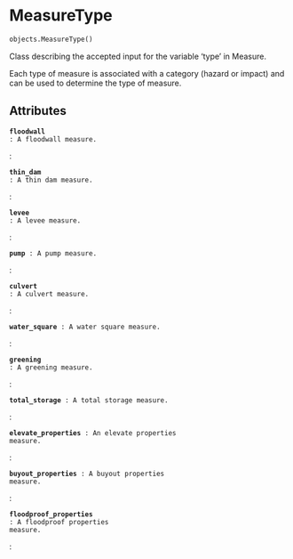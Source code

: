 # MeasureType { #flood_adapt.objects.MeasureType }

```python
objects.MeasureType()
```

Class describing the accepted input for the variable 'type' in Measure.

Each type of measure is associated with a category (hazard or impact) and can be used to determine the type of measure.

## Attributes {.doc-section .doc-section-attributes}

<code>[**floodwall**]{.parameter-name} [:]{.parameter-annotation-sep} [A floodwall measure.]{.parameter-annotation}</code>

:

<code>[**thin_dam**]{.parameter-name} [:]{.parameter-annotation-sep} [A thin dam measure.]{.parameter-annotation}</code>

:

<code>[**levee**]{.parameter-name} [:]{.parameter-annotation-sep} [A levee measure.]{.parameter-annotation}</code>

:

<code>[**pump**]{.parameter-name} [:]{.parameter-annotation-sep} [A pump measure.]{.parameter-annotation}</code>

:

<code>[**culvert**]{.parameter-name} [:]{.parameter-annotation-sep} [A culvert measure.]{.parameter-annotation}</code>

:

<code>[**water_square**]{.parameter-name} [:]{.parameter-annotation-sep} [A water square measure.]{.parameter-annotation}</code>

:

<code>[**greening**]{.parameter-name} [:]{.parameter-annotation-sep} [A greening measure.]{.parameter-annotation}</code>

:

<code>[**total_storage**]{.parameter-name} [:]{.parameter-annotation-sep} [A total storage measure.]{.parameter-annotation}</code>

:

<code>[**elevate_properties**]{.parameter-name} [:]{.parameter-annotation-sep} [An elevate properties measure.]{.parameter-annotation}</code>

:

<code>[**buyout_properties**]{.parameter-name} [:]{.parameter-annotation-sep} [A buyout properties measure.]{.parameter-annotation}</code>

:

<code>[**floodproof_properties**]{.parameter-name} [:]{.parameter-annotation-sep} [A floodproof properties measure.]{.parameter-annotation}</code>

:
